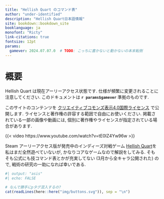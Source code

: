 ```yaml
---
title: "Hellish Quart のコマンド表"
author: "under-identified"
description: "Hellish Quart日本語情報"
site: bookdown::bookdown_site
booklanguage: ja
monofont: "Ricty"
link-citations: true
fontsize: 12pt
params:
  gamever: 2024.07.07.0  # TODO: こっちに書かないと動かないの本末転倒
---
```



# 概要 {-}

:::{.callout-warning}

Hellish Quart は現在アーリーアクセス状態です. 仕様が頻繁に変更されることに注意してください. このドキュメントは **`r params$gamever`** 準拠のものです.

:::

:::{.callout-note}

このサイトのコンテンツを [クリエイティブコモンズ表示4.0国際ライセンス](https://creativecommons.org/licenses/by/4.0/deed.ja) で公開します. ライセンスと著作権の許容する範囲で自由にお使いください. 掲載されている一部の画像や動画には, 個別に著作権やライセンスが指定されている場合があります.

:::

{{< video https://www.youtube.com/watch?v=tE0IZ4Yw96w >}}

Steam アーリーアクセス版が発売中のインディーズ対戦ゲーム [Hellish Quart](https://store.steampowered.com/app/1000360/Hellish_Quart/?l=japanese)を私はまだ全然遊べていないが, かなりコアなゲームなので解説をしてみる. そもそも公式にも技コマンド表とかが充実してない 
(3月から全キャラ公開された) ので, 戦術の研究の一助になれば幸いである.


```r
#| output: "asis"
#| echo: FALSE

# なんで勝手にpタグ混入するの?
cat(readLines(here::here("img/buttons.svg")), sep = "\n")
```
